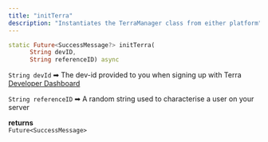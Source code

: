 ```yaml
---
title: "initTerra"
description: "Instantiates the TerraManager class from either platform"
---
```

```dart
static Future<SuccessMessage?> initTerra(
      String devID,
      String referenceID) async

```

`String devId` ➡ The dev-id provided to you when signing up with Terra [Developer Dashboard](/docs/developer-dashboard)
  
`String referenceID` ➡ A random string used to characterise a user on your server

**returns**  
`Future<SuccessMessage>`



